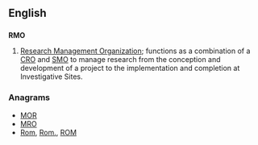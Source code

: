 ==English==

==={{initialism-old|en}}===
'''RMO'''
# [[Research Management Organization]]; functions as a combination of a [[CRO]] and [[SMO]] to manage research from the conception and development of a project to the implementation and completion at Investigative Sites.

===Anagrams===
* [[MOR#English|MOR]] 
* [[MRO#English|MRO]]
* [[Rom#English|Rom]], [[Rom.#English|Rom.]], [[ROM#English|ROM]]